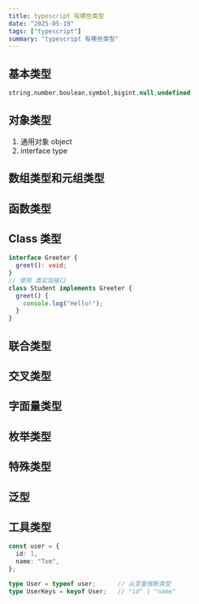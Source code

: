 ```yaml
---
title: typescript 有哪些类型
date: "2025-05-19"
tags: ["typescript"]
summary: "typescript 有哪些类型"
---
```


## 基本类型
```typescript
string,number,boolean,symbol,bigint,null,undefined
```

## 对象类型
1. 通用对象 object 
2. interface type

## 数组类型和元组类型

## 函数类型

## Class 类型
```typescript
interface Greeter {
  greet(): void;
}
// 使用 类实现接口
class Student implements Greeter {
  greet() {
    console.log("Hello!");
  }
}
```

## 联合类型

## 交叉类型

## 字面量类型

## 枚举类型

## 特殊类型

## 泛型

## 工具类型

```typescript
const user = {
  id: 1,
  name: "Tom",
};

type User = typeof user;      // 从变量推断类型
type UserKeys = keyof User;   // "id" | "name"
```

